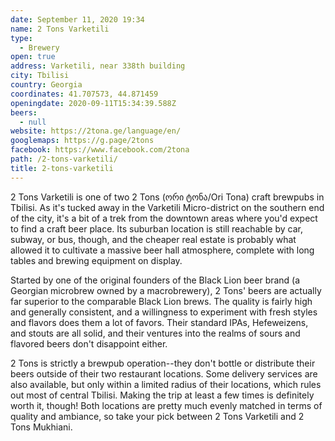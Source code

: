```yaml
---
date: September 11, 2020 19:34
name: 2 Tons Varketili
type:
  - Brewery
open: true
address: Varketili, near 338th building
city: Tbilisi
country: Georgia
coordinates: 41.707573, 44.871459
openingdate: 2020-09-11T15:34:39.588Z
beers:
  - null
website: https://2tona.ge/language/en/
googlemaps: https://g.page/2tons
facebook: https://www.facebook.com/2tona
path: /2-tons-varketili/
title: 2-tons-varketili
---
```

2 Tons Varketili is one of two 2 Tons (ორი ტონა/Ori Tona) craft brewpubs in Tbilisi. As it's tucked away in the Varketili Micro-district on the southern end of the city, it's a bit of a trek from the downtown areas where you'd expect to find a craft beer place. Its suburban location is still reachable by car, subway, or bus, though, and the cheaper real estate is probably what allowed it to cultivate a massive beer hall atmosphere, complete with long tables and brewing equipment on display.

Started by one of the original founders of the Black Lion beer brand (a Georgian microbrew owned by a macrobrewery), 2 Tons' beers are actually far superior to the comparable Black Lion brews. The quality is fairly high and generally consistent, and a willingness to experiment with fresh styles and flavors does them a lot of favors. Their standard IPAs, Hefeweizens, and stouts are all solid, and their ventures into the realms of sours and flavored beers don't disappoint either. 

2 Tons is strictly a brewpub operation--they don't bottle or distribute their beers outside of their two restaurant locations. Some delivery services are also available, but only within a limited radius of their locations, which rules out most of central Tbilisi. Making the trip at least a few times is definitely worth it, though! Both locations are pretty much evenly matched in terms of quality and ambiance, so take your pick between 2 Tons Varketili and 2 Tons Mukhiani. 